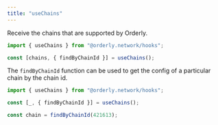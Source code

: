 ```yaml
---
title: "useChains"
---
```


Receive the chains that are supported by Orderly.

```typescript
import { useChains } from "@orderly.network/hooks";

const [chains, { findByChainId }] = useChains();
```

The `findByChainId` function can be used to get the config of a particular chain by the chain id.

```typescript
import { useChains } from "@orderly.network/hooks";

const [_, { findByChainId }] = useChains();

const chain = findByChainId(421613);
```

